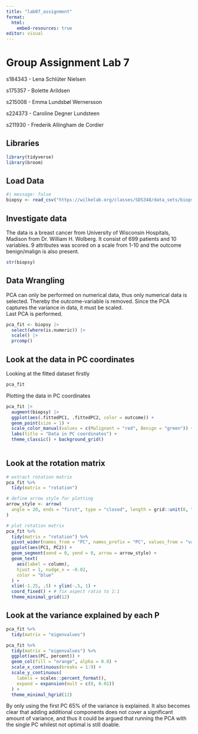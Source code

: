 ```yaml
---
title: "lab07_assignment"
format: 
  html:
    embed-resources: true
editor: visual
---
```


# Group Assignment Lab 7

s184343 - Lena Schlüter Nielsen

s175357 - Bolette Arildsen

s215008 - Emma Lundsbøl Wernersson

s224373 - Caroline Degner Lundsteen

s211930 - Frederik Allingham de Cordier

## Libraries

```r
library(tidyverse)
library(broom)
```

## Load Data

```r
#| message: false
biopsy <- read_csv("https://wilkelab.org/classes/SDS348/data_sets/biopsy.csv")
```

## Investigate data

The data is a breast cancer from University of Wisconsin Hospitals, Madison from Dr. William H. Wolberg. It consist of 699 patients and 10 variables. 9 attributes was scored on a scale from 1-10 and the outcome benign/malign is also present.

```r
str(biopsy)
```

## Data Wrangling

PCA can only be performed on numerical data, thus only numerical data is selected. Thereby the outcome-variable is removed. Since the PCA captures the variance in data, it must be scaled.\
Last PCA is performed.

```r
pca_fit <- biopsy |>
  select(where(is.numeric)) |>
  scale() |>
  prcomp() 
```

## Look at the data in PC coordinates

Looking at the fitted dataset firstly

```r
pca_fit
```

Plotting the data in PC coordinates

```r
pca_fit |>
  augment(biopsy) |>
  ggplot(aes(.fittedPC1, .fittedPC2, color = outcome)) +
  geom_point(size = 1) +
  scale_color_manual(values = c(Malignant = "red", Benign = "green")) +
  labs(title = "Data in PC coordinates") +
  theme_classic() + background_grid()
  
```

## Look at the rotation matrix

```r
# extract rotation matrix
pca_fit %>%
  tidy(matrix = "rotation")
```

```r
# define arrow style for plotting
arrow_style <- arrow(
  angle = 20, ends = "first", type = "closed", length = grid::unit(8, "pt")
)

# plot rotation matrix
pca_fit %>%
  tidy(matrix = "rotation") %>%
  pivot_wider(names_from = "PC", names_prefix = "PC", values_from = "value") %>%
  ggplot(aes(PC1, PC2)) +
  geom_segment(xend = 0, yend = 0, arrow = arrow_style) +
  geom_text(
    aes(label = column),
    hjust = 1, nudge_x = -0.02, 
    color = "blue"
  ) +
  xlim(-1.25, .5) + ylim(-.5, 1) +
  coord_fixed() + # fix aspect ratio to 1:1
  theme_minimal_grid(12)
```

## Look at the variance explained by each P

```r
pca_fit %>%
  tidy(matrix = "eigenvalues")
```

```r
pca_fit %>%
  tidy(matrix = "eigenvalues") %>%
  ggplot(aes(PC, percent)) +
  geom_col(fill = "orange", alpha = 0.8) +
  scale_x_continuous(breaks = 1:9) +
  scale_y_continuous(
    labels = scales::percent_format(),
    expand = expansion(mult = c(0, 0.01))
  ) +
  theme_minimal_hgrid(12)
```

By only using the first PC 65% of the variance is explained. It also becomes clear that adding additional components does not cover a significant amount of variance, and thus it could be argued that running the PCA with the single PC whilest not optimal is still doable.
